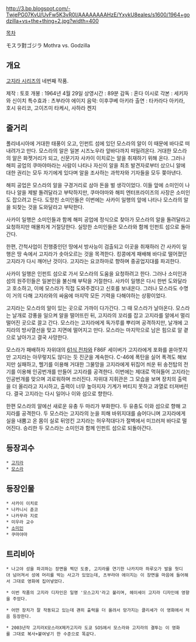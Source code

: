 http://3.bp.blogspot.com/-TwjePG07KvU/UvFw5K3vR0I/AAAAAAAAHzE/YxykU8eales/s1600/1964+godzilla+vs+the+thing+2.jpg?width=400


[[목차]]

モスラ對ゴジラ
Mothra vs. Godzilla

{{{#!html
<iframe width="640" height="360" src="//www.youtube.com/embed/dClQguWXFe8" frameborder="0" allowfullscreen></iframe>
}}}


== 개요 ==
[[고지라 시리즈]]의 네번째 작품.

제작 : 토호 
개봉 : 1964년 4월 29일 
상영시간 : 89분 
감독 : 혼다 이시로 
각본 : 세키자와 신이치 
특수효과 : 츠부라야 에이지 
음악: 이후쿠베 아키라 
출연 : 타카라다 아키라, 호시 유리코, 고이즈미 타케시, 사하라 켄지

== 줄거리 ==
폴리네시아에 거대한 태풍이 오고, 인펀트 섬에 있던 모스라의 알이 이 때문에 바다로 떠내려가고 만다. 모스라의 알은 일본 시즈노우라 앞바다까지 떠밀려온다. 거대한 모스라의 알은 화젯거리가 되고, 신문기자 사카이 이치로는 알을 취재하기 위해 온다. 그러나 해피 공업의 쿠마야마라는 사람이 나타나 자신이 알을 최초 발견자로부터 샀으니 알에 대한 권리는 모두 자기에게 있다며 알을 조사하는 과학자와 기자들을 모두 쫒아낸다.

해피 공업은 모스라의 알을 구경거리로 삼아 돈을 벌 생각이었다. 이들 앞에 소미인이 나타나 알을 제발 돌려달라고 부탁하지만, 쿠마야마와 해피 엔터프라이즈의 사장은 소미인도 잡으려고 든다. 도망친 소미인들은 이번에는 사카이 일행의 앞에 나타나 모스라의 알을 되찾는 것을 도와달라고 부탁한다.

사카이 일행은 소미인들과 함께 해피 공업에 정식으로 찾아가 모스라의 알을 돌려달라고 요청하지만 매몰차게 거절당한다. 실망한 소미인들은 모스라와 함께 인펀트 섬으로 돌아간다. 

한편, 간척사업이 진행중인던 땅에서 방사능이 검출되고 이곳을 취재하러 간 사카이 일행은 땅 속에서 고지라가 솟아오르는 것을 목격한다. 킹콩에게 패배해 바다로 떨어졌던 고지라가 다시 깨어난 것이다. 고지라는 요코하마로 향하며 중공업지대를 파괴한다.

사카이 일행은 인펀트 섬으로 가서 모스라의 도움을 요청하려고 한다. 그러나 소미인과 섬의 원주민들은 일본인을 불신해 부탁을 거절한다. 사카이 일행은 다시 한번 도와달라고 호소하고, 이에 모스라가 직접 도와주겠다고 신호를 보내온다. 그러나 모스라도 수명이 거의 다해 고지라와의 싸움에 마지막 모든 기력을 다해야하는 상황이었다.

고지라는 모스라의 알이 있는 곳으로 가까이 다가간다. 그 때 모스라가 날아온다. 모스라는 날개로 강풍을 일으켜 알을 떨어뜨린 뒤, 고지라의 꼬리를 잡고 고지라를 알에서 멀리 떨어진 곳으로 끌고 간다. 모스라는 고지라에게 독가루를 뿌리며 공격하지만, 날개에 고지라의 방사열선을 맞고 지면에 떨어지고 만다. 모스라는 마지막으로 남은 힘으로 알 곁으로 날아가고 결국 사망한다.

모스라가 패배하자 자위대의 [[61식 전차]]와 F86F 세이버가 고지라에게 포화를 쏟아붓지만 고지라는 아무렇지도 않다는 듯 진군을 계속한다.  C-46에 폭탄을 실어 폭격도 해보지만 실패하고, 헬기를 이용해 거대한 그물망을 고지라에게 뒤집어 씌운 뒤 송전탑의 전기를 이용해 인공번개를 만들어 고지라를 공격한다. 이번에는 제대로 먹혀들어 고지라는 인공번개를 맞으며 괴로워하며 쓰러진다. 자위대 지휘관은 그 모습을 보며 장치의 출력을 더 올리라고 지시하고, 출력이 너무 높아지자 기계가 버티지 못하고 과열로 터져버린다. 결국 고지라는 다시 일어나 이와 섬으로 향한다.

한편 모스라의 알에선 새로운 유충 두 마리가 부화한다. 두 유충도 이와 섬으로 향해 고지라를 공격한다. 두 모스라는 고지라의 눈을 피해 바위지대를 숨어다니며 고지라에게 실을 내뿜고 온 몸이 실로 뒤엉킨 고지라는 허우적대다가 절벽에서 미끄러져 바다로 떨어진다. 승리한 두 모스라는 소미인과 함께 인펀트 섬으로 되돌아간다.

== 등장괴수 ==
 * [[고지라]]
 * [[모스라]]

== 등장인물 ==
 * 사카이 이치로
 * 나카니시 쥰코
 * 나카무라 지로
 * 미우라 교수
 * [[소미인]]
 * 쿠마야마

== 트리비아 ==
 * 나고야 성을 파괴하는 장면을 찍던 도중, 고지라를 연기한 나카지마 하루오가 발을 헛디뎌 넘어져서 성에 머리를 박는 사고가 있었는데, 츠부라야 에이지는 이 장면을 마음에 들어해서 그대로 영화에 집어넣었다.

 * 이번 작품의 고지라 디자인은 일명 '모스고지'라고 불리며, 헤이세이 고지라 디자인에 영향을 주었다.

 * 어떤 장치가 잘 작동되고 있는데 괜히 출력을 더 올려서 망가지는 클리셰가 이 영화에서 처음 등장한다.

 * 2003년작 고지라X모스라X메카고지라 도쿄 SOS에서 모스라와 고지라의 결투는 이 영화를 그대로 복사+붙여넣기 한 수준으로 똑같다.


